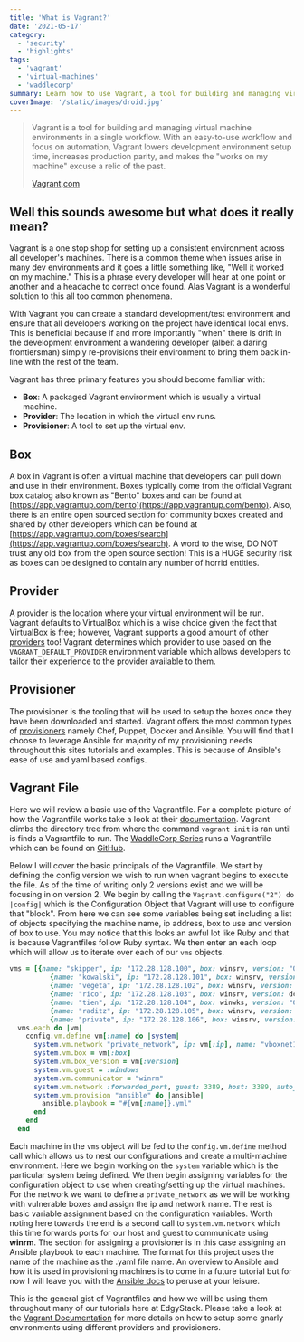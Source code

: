 ```yaml
---
title: 'What is Vagrant?'
date: '2021-05-17'
category:
  - 'security'
  - 'highlights'
tags:
  - 'vagrant'
  - 'virtual-machines'
  - 'waddlecorp'
summary: Learn how to use Vagrant, a tool for building and managing virtual machine environments, to create consistent and reliable development environments. This blog post covers the basics of Vagrant, such as boxes, providers, provisioners, and Vagrantfiles, and shows how to use them with Ansible.
coverImage: '/static/images/droid.jpg'
---
```


> Vagrant is a tool for building and managing virtual machine environments in a single workflow. With an easy-to-use workflow and focus on automation, Vagrant lowers development environment setup time, increases production parity, and makes the "works on my machine" excuse a relic of the past.
>
> [Vagrant](https://www.vagrantup.com/intro).[com](https://www.vagrantup.com/intro)

## Well this sounds awesome but what does it really mean?

Vagrant is a one stop shop for setting up a consistent environment across all developer's machines. There is a common theme when issues arise in many dev environments and it goes a little something like, "Well it worked on my machine." This is a phrase every developer will hear at one point or another and a headache to correct once found. Alas Vagrant is a wonderful solution to this all too common phenomena.

With Vagrant you can create a standard development/test environment and ensure that all developers working on the project have identical local envs. This is beneficial because if and more importantly "when" there is drift in the development environment a wandering developer (albeit a daring frontiersman) simply re-provisions their environment to bring them back in-line with the rest of the team.

Vagrant has three primary features you should become familiar with:

- **Box**: A packaged Vagrant environment which is usually a virtual machine.
- **Provider**: The location in which the virtual env runs.
- **Provisioner**: A tool to set up the virtual env.

## Box

A box in Vagrant is often a virtual machine that developers can pull down and use in their environment. Boxes typically come from the official Vagrant box catalog also known as "Bento" boxes and can be found at [https://app.vagrantup.com/bento](https://app.vagrantup.com/bento). Also, there is an entire open sourced section for community boxes created and shared by other developers which can be found at [https://app.vagrantup.com/boxes/search](https://app.vagrantup.com/boxes/search). A word to the wise, DO NOT trust any old box from the open source section! This is a HUGE security risk as boxes can be designed to contain any number of horrid entities.

## Provider

A provider is the location where your virtual environment will be run. Vagrant defaults to VirtualBox which is a wise choice given the fact that VirtualBox is free; however, Vagrant supports a good amount of other [providers](https://www.vagrantup.com/docs/providers) too! Vagrant determines which provider to use based on the `VAGRANT_DEFAULT_PROVIDER` environment variable which allows developers to tailor their experience to the provider available to them.

## Provisioner

The provisioner is the tooling that will be used to setup the boxes once they have been downloaded and started. Vagrant offers the most common types of [provisioners](https://www.vagrantup.com/docs/provisioning) namely Chef, Puppet, Docker and Ansible. You will find that I choose to leverage Ansible for majority of my provisioning needs throughout this sites tutorials and examples. This is because of Ansible's ease of use and yaml based configs.

## Vagrant File

Here we will review a basic use of the Vagrantfile. For a complete picture of how the Vagrantfile works take a look at their [documentation](https://www.vagrantup.com/docs/vagrantfile). Vagrant climbs the directory tree from where the command `vagrant init` is ran until is finds a Vagrantfile to run. The [WaddleCorp Series](https://blog.edgystack.com/tag/waddlecorp/) runs a Vagrantfile which can be found on [GitHub](https://github.com/NetPenguins/pentest-lab/blob/main/Vagrantfile).

Below I will cover the basic principals of the Vagrantfile. We start by defining the config version we wish to run when vagrant begins to execute the file. As of the time of writing only 2 versions exist and we will be focusing in on version 2. We begin by calling the `Vagrant.configure("2") do |config|` which is the Configuration Object that Vagrant will use to configure that "block". From here we can see some variables being set including a list of objects specifying the machine name, ip address, box to use and version of box to use. You may notice that this looks an awful lot like Ruby and that is because Vagrantfiles follow Ruby syntax. We then enter an each loop which will allow us to iterate over each of our `vms` objects.

```ruby
vms = [{name: "skipper", ip: "172.28.128.100", box: winsrv, version: "0.0.5-alpha"},
          {name: "kowalski", ip: "172.28.128.101", box: winsrv, version: dcmem},
          {name: "vegeta", ip: "172.28.128.102", box: winsrv, version: dcmem},
          {name: "rico", ip: "172.28.128.103", box: winsrv, version: dcmem},
          {name: "tien", ip: "172.28.128.104", box: winwks, version: "0.0.2-alpha"},
          {name: "raditz", ip: "172.28.128.105", box: winsrv, version: dcmem},
          {name: "private", ip: "172.28.128.106", box: winsrv, version: dcmem}]
  vms.each do |vm|
    config.vm.define vm[:name] do |system|
      system.vm.network "private_network", ip: vm[:ip], name: "vboxnet1"
      system.vm.box = vm[:box]
      system.vm.box_version = vm[:version]
      system.vm.guest = :windows
      system.vm.communicator = "winrm"
      system.vm.network :forwarded_port, guest: 3389, host: 3389, auto_correct: true
      system.vm.provision "ansible" do |ansible|
        ansible.playbook = "#{vm[:name]}.yml"
      end
    end
  end
```

Each machine in the `vms` object will be fed to the `config.vm.define` method call which allows us to nest our configurations and create a multi-machine environment. Here we begin working on the `system` variable which is the particular system being defined. We then begin assigning variables for the configuration object to use when creating/setting up the virtual machines. For the network we want to define a `private_network` as we will be working with vulnerable boxes and assign the ip and network name. The rest is basic variable assignment based on the configuration variables. Worth noting here towards the end is a second call to `system.vm.network` which this time forwards ports for our host and guest to communicate using **winrm**. The section for assigning a provisioner is in this case assigning an Ansible playbook to each machine. The format for this project uses the name of the machine as the .yaml file name. An overview to Ansible and how it is used in provisioning machines is to come in a future tutorial but for now I will leave you with the [Ansible docs](https://docs.ansible.com) to peruse at your leisure.

This is the general gist of Vagrantfiles and how we will be using them throughout many of our tutorials here at EdgyStack. Please take a look at the [](https://www.vagrantup.com/docs/networking/private_network)[Vagrant Documentation](https://www.vagrantup.com/docs/index) for more details on how to setup some gnarly environments using different providers and provisioners.
